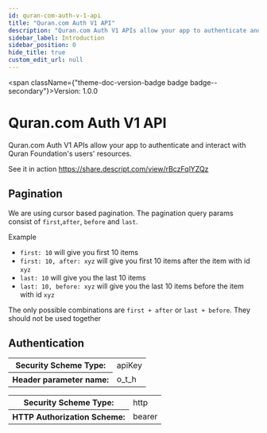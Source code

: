 ```yaml
---
id: quran-com-auth-v-1-api
title: "Quran.com Auth V1 API"
description: "Quran.com Auth V1 APIs allow your app to authenticate and interact with Quran Foundation's users' resources."
sidebar_label: Introduction
sidebar_position: 0
hide_title: true
custom_edit_url: null
---
```



<span className={"theme-doc-version-badge badge badge--secondary"}>Version: 1.0.0</span>

# Quran.com Auth V1 API



Quran.com Auth V1 APIs allow your app to authenticate and interact with Quran Foundation's users' resources. 

 See it in action https://share.descript.com/view/rBczFqlYZQz 

 ## Pagination 

 We are using cursor based pagination. The pagination query params consist of `first`,`after`, `before` and `last`. 

 Example 
 - `first: 10` will give you first 10 items 
 - `first: 10, after: xyz` will give you first 10 items after the item with id `xyz` 
 - `last: 10` will give you the last 10 items 
 - `last: 10, before: xyz` will give you the last 10 items before the item with id `xyz` 

 The only possible combinations are `first + after` or `last + before`. They should not be used together

<div style={{"marginBottom":"2rem"}}><h2 id={"authentication"} style={{"marginBottom":"1rem"}}>Authentication</h2><SchemaTabs className={"openapi-tabs__security-schemes"}><TabItem label={"API Key: ApiKeyAuth"} value={"ApiKeyAuth"}><div><table><tbody><tr><th>Security Scheme Type:</th><td>apiKey</td></tr><tr><th>Header parameter name:</th><td>o_t_h</td></tr></tbody></table></div></TabItem><TabItem label={"HTTP: Bearer Auth"} value={"bearer"}><div><table><tbody><tr><th>Security Scheme Type:</th><td>http</td></tr><tr><th>HTTP Authorization Scheme:</th><td>bearer</td></tr></tbody></table></div></TabItem></SchemaTabs></div>
      